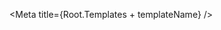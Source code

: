 

<Meta title={Root.Templates + templateName} />

<DocsPageHeader
    title={templateName}
    description="This template shows how the PageContainer and Card component can be used to create a Homepage."
    addImportantNote={false}
    variant="none"
/>

<Canvas withToolbar>
    <Story name="Homepage" story={stories.Base} />
</Canvas>
